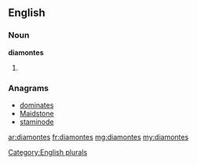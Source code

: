 ==English==

===Noun===
'''diamontes'''

# {{plural of|diamonte}}

===Anagrams===
* [[dominates#English|dominates]]
* [[Maidstone#English|Maidstone]]
* [[staminode#English|staminode]]

[[Category:English plurals]]

[[ar:diamontes]]
[[fr:diamontes]]
[[mg:diamontes]]
[[my:diamontes]]